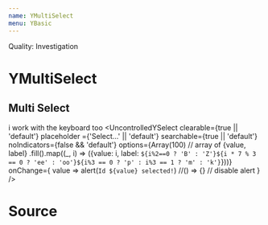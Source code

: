 ```yaml
---
name: YMultiSelect
menu: YBasic
---
```



Quality: Investigation

# YMultiSelect

## Multi Select
i work with the keyboard too
<Playground>
<UncontrolledYSelect
    clearable={true || 'default'}
    placeholder ={'Select...' || 'default'}
    searchable={true || 'default'}
    noIndicators={false && 'default'}
    options={Array(100) // array of {value, label}
    .fill().map((_, i) => ({value: i, label: `${i%2==0 ? 'B' : 'Z'}${i * 7 % 3 == 0 ? 'ee' : 'oo'}${i%3 == 0 ? 'p' : i%3 == 1 ? 'm' : 'k'}`}))}
    onChange={
        value => alert(`Id ${value} selected!`)
        //() => {} // disable alert
    }
/>
</Playground>

# Source
<SourceDisplay source={source} />